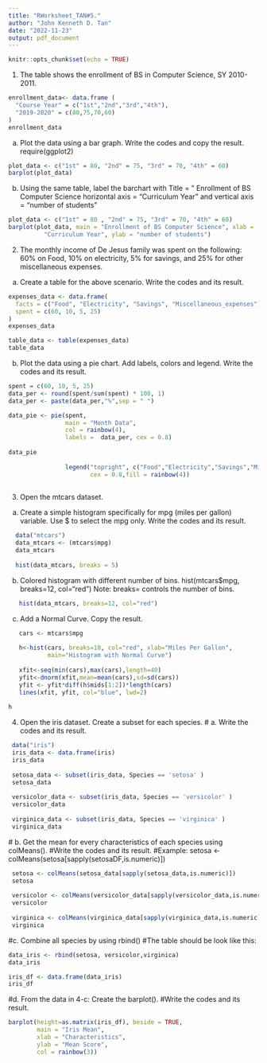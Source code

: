 ---
title: "RWorksheet_TAN#5."
author: "John Kenneth D. Tan"
date: "2022-11-23"
output: pdf_document
---

```{r setup, include=FALSE}
knitr::opts_chunk$set(echo = TRUE)
```

1. The table shows the enrollment of BS in Computer Science, SY 2010-2011.
```{r  enrollment_data}
enrollment_data<- data.frame (
  "Course Year" = c("1st","2nd","3rd","4th"),
  "2019-2020" = c(80,75,70,60)
)
enrollment_data
```
  a. Plot the data using a bar graph. Write the codes and copy the result.
require(ggplot2)
```{r  plot_data}
plot_data <- c("1st" = 80, "2nd" = 75, "3rd" = 70, "4th" = 60)
barplot(plot_data)
```

b. Using the same table, label the barchart with
Title = ” Enrollment of BS Computer Science
horizontal axis = “Curriculum Year” and
vertical axis = “number of students”
```{r barchart}
plot_data <- c("1st" = 80 , "2nd" = 75, "3rd" = 70, "4th" = 60)
barplot(plot_data, main = "Enrollment of BS Computer Science", xlab = 
          "Curriculum Year", ylab = "number of students")
```

2. The monthly income of De Jesus family was spent on the following: 60% on Food, 10% on electricity, 5% for savings, and 25% for other miscellaneous expenses.

  a. Create a table for the above scenario. Write the codes and its result.
```{r  df}
expenses_data <- data.frame(
  facts = c("Food", "Electricity", "Savings", "Miscellaneous_expenses"),
  spent = c(60, 10, 5, 25)
)
expenses_data
```

```{r  data_table}
table_data <- table(expenses_data)
table_data
```

  b. Plot the data using a pie chart. Add labels, colors and legend. 
  Write the codes and its result.
  
```{r  pie}
spent = c(60, 10, 5, 25)
data_per <- round(spent/sum(spent) * 100, 1)
data_per <- paste(data_per,"%",sep = " ")

data_pie <- pie(spent,
                main = "Month Data",
                col = rainbow(4),
                labels =  data_per, cex = 0.8)
                
data_pie
                
                legend("topright", c("Food","Electricity","Savings","Miscellaneous expenses"),
                       cex = 0.8,fill = rainbow(4))
                
```             
  3. Open the mtcars dataset.

  a. Create a simple histogram specifically for mpg (miles per gallon) variable. Use $ to select the mpg only. Write the codes and its result.
```{r cars} 
  data("mtcars")
  data_mtcars <- (mtcars$mpg)
  data_mtcars
                
  hist(data_mtcars, breaks = 5)
```
  
  b. Colored histogram with different number of bins. 
  hist(mtcars$mpg, breaks=12, col="red") 
  Note: breaks= controls the number of bins.
```{r  hist}
   hist(data_mtcars, breaks=12, col="red")
```

  c. Add a Normal Curve. 
  Copy the result. 
```{r  curve}   
   cars <- mtcars$mpg
   
   h<-hist(cars, breaks=10, col="red", xlab="Miles Per Gallon",
           main="Histogram with Normal Curve")
   
   xfit<-seq(min(cars),max(cars),length=40)
   yfit<-dnorm(xfit,mean=mean(cars),sd=sd(cars))
   yfit <- yfit*diff(h$mids[1:2])*length(cars)
   lines(xfit, yfit, col="blue", lwd=2)
   
h
```

  4. Open the iris dataset. Create a subset for each species.
 # a. Write the codes and its result.
```{r  iris_data} 
 data("iris")
 iris_data <- data.frame(iris)
 iris_data
 
 setosa_data <- subset(iris_data, Species == 'setosa' )
 setosa_data
 
 versicolor_data <- subset(iris_data, Species == 'versicolor' )
 versicolor_data
 
 virginica_data <- subset(iris_data, Species == 'virginica' )
 virginica_data
``` 

 # b. Get the mean for every characteristics of each species using colMeans(). 
 #Write the codes and its result. 
 #Example: setosa <- colMeans(setosa[sapply(setosaDF,is.numeric)])
 
```{r  iris} 
 setosa <- colMeans(setosa_data[sapply(setosa_data,is.numeric)])
 setosa
 
 versicolor <- colMeans(versicolor_data[sapply(versicolor_data,is.numeric)])
 versicolor
 
 virginica <- colMeans(virginica_data[sapply(virginica_data,is.numeric)])
 virginica
```
 
 #c. Combine all species by using rbind()
 #The table should be look like this:
```{r  rbind}
data_iris <- rbind(setosa, versicolor,virginica)
data_iris

iris_df <- data.frame(data_iris)
iris_df
```
 
 
 
 #d. From the data in 4-c: Create the barplot().
 #Write the codes and its result.

```{r  bardf}
barplot(height=as.matrix(iris_df), beside = TRUE,
        main = "Iris Mean",
        xlab = "Characteristics",
        ylab = "Mean Score",
        col = rainbow(3))
``` 
  
  
                
